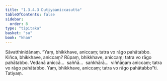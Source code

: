 ```yaml
---
title: "1.3.4.3 Dutiyaaniccasutta"
tableOfContents: false
sidebar:
  order: 8
type: "tipitaka"
basket: "su"
book: "khan"
---
```



<DynamicBreadcrumb />

<Division number="138" book="khan" bookNo="13" page="146">

<Paragraph number="765" book="khan">
Sāvatthinidānaṃ. “Yaṃ, bhikkhave, aniccaṃ; tatra vo rāgo pahātabbo. Kiñca, bhikkhave, aniccaṃ? Rūpaṃ, bhikkhave, aniccaṃ; tatra vo rāgo pahātabbo. Vedanā aniccā…  saññā…  saṅkhārā…  viññāṇaṃ aniccaṃ; tatra vo rāgo pahātabbo. Yaṃ, bhikkhave, aniccaṃ; tatra vo rāgo pahātabbo”ti.

</Paragraph>
</Division>

<Paragraph number="766" type="center" book="khan">
Tatiyaṃ.
</Paragraph>